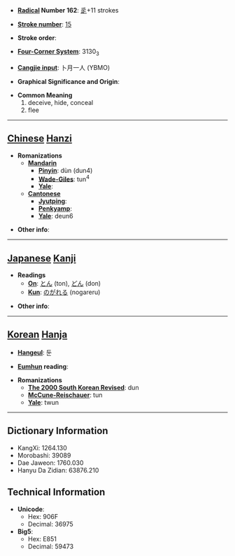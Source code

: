 * '''[[Wiktionary:Chinese radical index| Radical]] Number 162''': [[Wiktionary:Chinese radical index 辵|辵]]+11 strokes

* '''[[Wiktionary:Chinese total strokes index|Stroke number]]''': [[Wiktionary:Chinese total strokes index 15|15]]

* '''Stroke order''': 

* '''[[Wiktionary:Chinese four corner index|Four-Corner System]]''': 3130<sub>3</sub>

* '''[[Wiktionary:Chinese Cangjie index|Cangjie input]]''': 卜月一人 (YBMO)

* '''Graphical Significance and Origin''': 

* '''Common Meaning'''
*#deceive, hide, conceal
*# flee


----

== [[Chinese]] [[Hanzi]] ==

* '''Romanizations'''
** '''[[Mandarin]]'''
*** '''[[Pinyin]]''': dùn (dun4)
*** '''[[Wade-Giles]]''': tun<sup>4</sup>
*** '''[[Yale]]''': 
** '''[[Cantonese]]'''
*** '''[[Jyutping]]''':
*** '''[[Penkyamp]]''': 
*** '''[[Yale]]''': deun6

* '''Other info''': 

----

== [[Japanese]] [[Kanji]] ==

* '''Readings'''
** '''[[On]]''': [[とん]] (ton), [[どん]] (don)
** '''[[Kun]]''': [[のがれる]] (nogareru)

* '''Other info''':  

----

== [[Korean]] [[Hanja]] ==

* '''[[Hangeul]]''': 둔

* '''[[Eumhun]] reading''': 

* '''Romanizations'''
** '''[[The 2000 South Korean Revised Romanization|The 2000 South Korean Revised]]''': dun
** '''[[McCune-Reischauer]]''': tun
** '''[[Yale]]''': twun

----

== Dictionary Information ==

* KangXi: 1264.130
* Morobashi: 39089
* Dae Jaweon: 1760.030
* Hanyu Da Zidian: 63876.210

== Technical Information ==

* '''Unicode''':
** Hex: 906F
** Decimal: 36975
* '''Big5''':
** Hex: E851
** Decimal: 59473